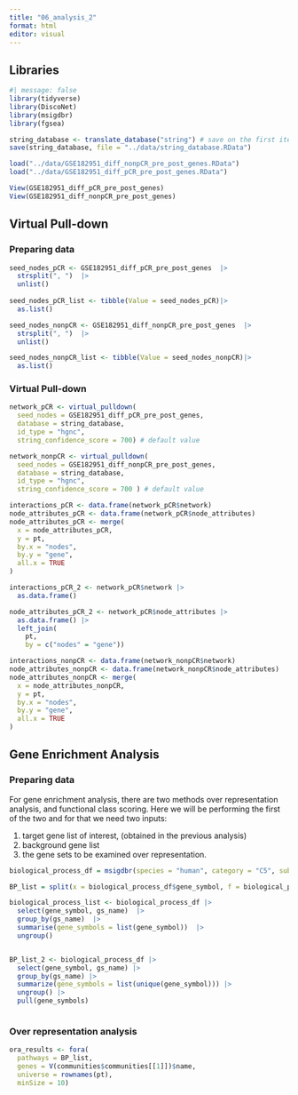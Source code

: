 ```yaml
---
title: "06_analysis_2"
format: html
editor: visual
---
```


## Libraries

```r
#| message: false
library(tidyverse)
library(DiscoNet)
library(msigdbr)
library(fgsea)
```

```r
string_database <- translate_database("string") # save on the first iteration
save(string_database, file = "../data/string_database.RData")

load("../data/GSE182951_diff_nonpCR_pre_post_genes.RData")
load("../data/GSE182951_diff_pCR_pre_post_genes.RData")
```

```r
View(GSE182951_diff_pCR_pre_post_genes)
View(GSE182951_diff_nonpCR_pre_post_genes)
```

## **Virtual Pull-down**

### Preparing data

```r
seed_nodes_pCR <- GSE182951_diff_pCR_pre_post_genes  |> 
  strsplit(", ")  |> 
  unlist() 
  
seed_nodes_pCR_list <- tibble(Value = seed_nodes_pCR)|> 
  as.list()
```

```r
seed_nodes_nonpCR <- GSE182951_diff_nonpCR_pre_post_genes  |> 
  strsplit(", ")  |> 
  unlist()

seed_nodes_nonpCR_list <- tibble(Value = seed_nodes_nonpCR)|>
  as.list()

```

### Virtual Pull-down

```r
network_pCR <- virtual_pulldown(
  seed_nodes = GSE182951_diff_pCR_pre_post_genes, 
  database = string_database, 
  id_type = "hgnc", 
  string_confidence_score = 700) # default value
```

```r
network_nonpCR <- virtual_pulldown(
  seed_nodes = GSE182951_diff_nonpCR_pre_post_genes, 
  database = string_database, 
  id_type = "hgnc", 
  string_confidence_score = 700 ) # default value

```

```r
interactions_pCR <- data.frame(network_pCR$network)
node_attributes_pCR <- data.frame(network_pCR$node_attributes)
node_attributes_pCR <- merge(
  x = node_attributes_pCR, 
  y = pt, 
  by.x = "nodes", 
  by.y = "gene", 
  all.x = TRUE
)

interactions_pCR_2 <- network_pCR$network |> 
  as.data.frame()

node_attributes_pCR_2 <- network_pCR$node_attributes |> 
  as.data.frame() |> 
  left_join(
    pt, 
    by = c("nodes" = "gene"))

```

```r
interactions_nonpCR <- data.frame(network_nonpCR$network)
node_attributes_nonpCR <- data.frame(network_nonpCR$node_attributes)
node_attributes_nonpCR <- merge(
  x = node_attributes_nonpCR, 
  y = pt, 
  by.x = "nodes", 
  by.y = "gene", 
  all.x = TRUE
)
```

## Gene Enrichment Analysis

### Preparing data

For gene enrichment analysis, there are two methods over representation analysis, and functional class scoring. Here we will be performing the first of the two and for that we need two inputs:  

1.  target gene list of interest, (obtained in the previous analysis)
2.  background gene list
3.  the gene sets to be examined over representation.

```r

biological_process_df = msigdbr(species = "human", category = "C5", subcategory = "BP")

BP_list = split(x = biological_process_df$gene_symbol, f = biological_process_df$gs_name)

biological_process_list <- biological_process_df |> 
  select(gene_symbol, gs_name)  |> 
  group_by(gs_name)  |> 
  summarise(gene_symbols = list(gene_symbol))  |> 
  ungroup()


BP_list_2 <- biological_process_df |> 
  select(gene_symbol, gs_name) |> 
  group_by(gs_name) |> 
  summarize(gene_symbols = list(unique(gene_symbol))) |> 
  ungroup() |> 
  pull(gene_symbols)



```

### Over representation analysis

```r
ora_results <- fora(
  pathways = BP_list, 
  genes = V(communities$communities[[1]])$name, 
  universe = rownames(pt), 
  minSize = 10)
```
